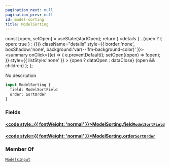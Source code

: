 ```yaml
---
pagination_next: null
pagination_prev: null
id: model-sorting
title: ModelSorting
---
```









  const [open, setOpen] = useState(startOpen);
  return (
    <details {...(open ? { open: true } : {})} className="details" style={{ border:'none', boxShadow:'none', background:'var(--ifm-background-color)' }}>
      <summary
        onClick={(e) => {
          e.preventDefault();
          setOpen((open) => !open);
        }}
        style={{ listStyle:'none' }}
      >
      {open ? dataOpen : dataClose}
      </summary>
      {open && children}
    </details>
  );
};








No description


```graphql
input ModelSorting {
  field: ModelSortField
  order: SortOrder
}
```




### Fields

#### [<code style={{ fontWeight: 'normal' }}>ModelSorting.<b>field</b></code>](#)<Bullet />[`ModelSortField`](/types/enums/model-sort-field) <Badge class="badge badge--secondary" text="enum"/> 
> 
> 
> 
> 

#### [<code style={{ fontWeight: 'normal' }}>ModelSorting.<b>order</b></code>](#)<Bullet />[`SortOrder`](/types/enums/sort-order) <Badge class="badge badge--secondary" text="enum"/> 
> 
> 
> 
> 





### Member Of

[`ModelsInput`](/types/inputs/models-input)  <Badge class="badge badge--secondary" text="input"/>

